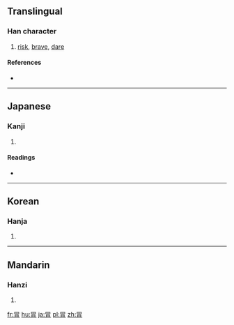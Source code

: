 {{also|冒}}
==Translingual==

===Han character===
{{Han char|rn=13|rad=冂|as=06|sn=8|four=|canj=日月 (AB), X日月 (XAB)|ids=⿱[[冃|⺜]][[月]]}}

# [[risk]], [[brave]], [[dare]]

====References====
* {{Han ref|kx=0129.170|dkj=01534|hdz=21490.040|uh=5190|ud=20880}}

----

==Japanese==

===Kanji===
{{ja-kanji|grade=|rs=冂06}}

# {{defn|lang=ja|sort=冂06}}

====Readings====
* {{ja-readings|on=[[ぼう]] (bō), [[もう]] (mō), [[ぼく]] (boku)|kun=[[おかす]] (okasu), [[おおう]] (oou), [[こうぶる]] (kouburu)}}

----

==Korean==

===Hanja===
{{ko-hanja|hangeul=모|rv=mo|mr=mo}}

# {{defn|lang=ko|sort=冂06}}

----

==Mandarin==

===Hanzi===
{{cmn-hanzi|pin=[[mào]] ([[mao4]])|wg=mao<sup>4</sup>}}

# {{defn|lang=cmn|sort=冂06}}

[[fr:冐]]
[[hu:冐]]
[[ja:冐]]
[[pl:冐]]
[[zh:冐]]